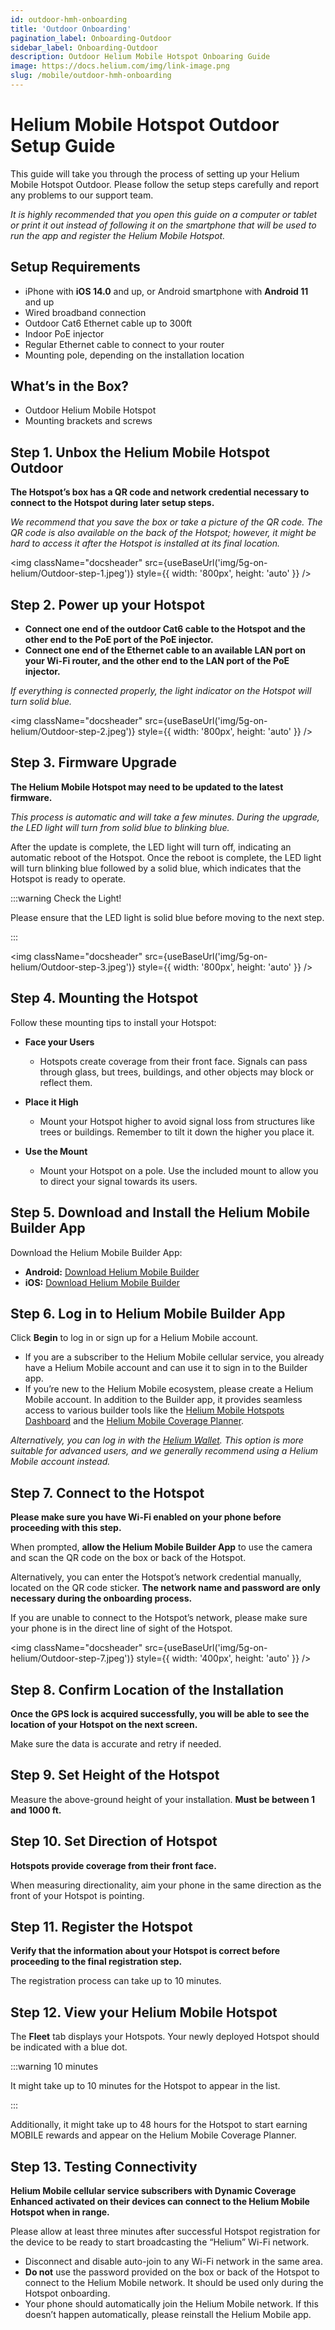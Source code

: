 ```yaml
---
id: outdoor-hmh-onboarding
title: 'Outdoor Onboarding'
pagination_label: Onboarding-Outdoor
sidebar_label: Onboarding-Outdoor
description: Outdoor Helium Mobile Hotspot Onboaring Guide
image: https://docs.helium.com/img/link-image.png
slug: /mobile/outdoor-hmh-onboarding
---
```



# Helium Mobile Hotspot Outdoor Setup Guide

This guide will take you through the process of setting up your Helium Mobile Hotspot Outdoor.
Please follow the setup steps carefully and report any problems to our support team.

_It is highly recommended that you open this guide on a computer or tablet or print it out instead
of following it on the smartphone that will be used to run the app and register the Helium Mobile
Hotspot._

## Setup Requirements

- iPhone with **iOS 14.0** and up, or Android smartphone with **Android 11** and up
- Wired broadband connection
- Outdoor Cat6 Ethernet cable up to 300ft
- Indoor PoE injector
- Regular Ethernet cable to connect to your router
- Mounting pole, depending on the installation location

## What’s in the Box?

- Outdoor Helium Mobile Hotspot
- Mounting brackets and screws

## Step 1. Unbox the Helium Mobile Hotspot Outdoor

**The Hotspot’s box has a QR code and network credential necessary to connect to the Hotspot during
later setup steps.**

_We recommend that you save the box or take a picture of the QR code. The QR code is also available
on the back of the Hotspot; however, it might be hard to access it after the Hotspot is installed at
its final location._

<img
  className="docsheader"
  src={useBaseUrl('img/5g-on-helium/Outdoor-step-1.jpeg')}
  style={{ width: '800px', height: 'auto' }}
/>

## Step 2. Power up your Hotspot

- **Connect one end of the outdoor Cat6 cable to the Hotspot and the other end to the PoE port of
  the PoE injector.**
- **Connect one end of the Ethernet cable to an available LAN port on your Wi-Fi router, and the
  other end to the LAN port of the PoE injector.**

_If everything is connected properly, the light indicator on the Hotspot will turn solid blue._

<img
  className="docsheader"
  src={useBaseUrl('img/5g-on-helium/Outdoor-step-2.jpeg')}
  style={{ width: '800px', height: 'auto' }}
/>

## Step 3. Firmware Upgrade

**The Helium Mobile Hotspot may need to be updated to the latest firmware.**

_This process is automatic and will take a few minutes. During the upgrade, the LED light will turn
from solid blue to blinking blue._

After the update is complete, the LED light will turn off, indicating an automatic reboot of the
Hotspot. Once the reboot is complete, the LED light will turn blinking blue followed by a solid
blue, which indicates that the Hotspot is ready to operate.

:::warning Check the Light!

Please ensure that the LED light is solid blue before moving to the next step.

:::

<img
  className="docsheader"
  src={useBaseUrl('img/5g-on-helium/Outdoor-step-3.jpeg')}
  style={{ width: '800px', height: 'auto' }}
/>

## Step 4. Mounting the Hotspot

Follow these mounting tips to install your Hotspot:

- **Face your Users**

  - Hotspots create coverage from their front face. Signals can pass through glass, but trees,
    buildings, and other objects may block or reflect them.

- **Place it High**

  - Mount your Hotspot higher to avoid signal loss from structures like trees or buildings. Remember
    to tilt it down the higher you place it.

- **Use the Mount**

  - Mount your Hotspot on a pole. Use the included mount to allow you to direct your signal towards
    its users.

## Step 5. Download and Install the Helium Mobile Builder App

Download the Helium Mobile Builder App:

- **Android:**
  [Download Helium Mobile Builder](https://play.google.com/store/apps/details?id=com.hellohelium.builder)
- **iOS:**
  [Download Helium Mobile Builder](https://apps.apple.com/app/helium-mobile-builder/id123456789)

## Step 6. Log in to Helium Mobile Builder App

Click **Begin** to log in or sign up for a Helium Mobile account.

- If you are a subscriber to the Helium Mobile cellular service, you already have a Helium Mobile
  account and can use it to sign in to the Builder app.
- If you’re new to the Helium Mobile ecosystem, please create a Helium Mobile account. In addition
  to the Builder app, it provides seamless access to various builder tools like the
  [Helium Mobile Hotspots Dashboard](https://hotspots.hellohelium.com) and the
  [Helium Mobile Coverage Planner](https://planner.hellohelium.com).

_Alternatively, you can log in with the [Helium Wallet](https://docs.helium.com). This option is
more suitable for advanced users, and we generally recommend using a Helium Mobile account instead._

## Step 7. Connect to the Hotspot

**Please make sure you have Wi-Fi enabled on your phone before proceeding with this step.**

When prompted, **allow the Helium Mobile Builder App** to use the camera and scan the QR code on the
box or back of the Hotspot.

Alternatively, you can enter the Hotspot’s network credential manually, located on the QR code
sticker. **The network name and password are only necessary during the onboarding process.**

If you are unable to connect to the Hotspot’s network, please make sure your phone is in the direct
line of sight of the Hotspot.

<img
  className="docsheader"
  src={useBaseUrl('img/5g-on-helium/Outdoor-step-7.jpeg')}
  style={{ width: '400px', height: 'auto' }}
/>

## Step 8. Confirm Location of the Installation

**Once the GPS lock is acquired successfully, you will be able to see the location of your Hotspot
on the next screen.**

Make sure the data is accurate and retry if needed.

## Step 9. Set Height of the Hotspot

Measure the above-ground height of your installation. **Must be between 1 and 1000 ft.**

## Step 10. Set Direction of Hotspot

**Hotspots provide coverage from their front face.**

When measuring directionality, aim your phone in the same direction as the front of your Hotspot is
pointing.

## Step 11. Register the Hotspot

**Verify that the information about your Hotspot is correct before proceeding to the final
registration step.**

The registration process can take up to 10 minutes.

## Step 12. View your Helium Mobile Hotspot

The **Fleet** tab displays your Hotspots. Your newly deployed Hotspot should be indicated with a
blue dot.

:::warning 10 minutes

It might take up to 10 minutes for the Hotspot to appear in the list.

:::

Additionally, it might take up to 48 hours for the Hotspot to start earning MOBILE rewards and
appear on the Helium Mobile Coverage Planner.

## Step 13. Testing Connectivity

**Helium Mobile cellular service subscribers with Dynamic Coverage Enhanced activated on their
devices can connect to the Helium Mobile Hotspot when in range.**

Please allow at least three minutes after successful Hotspot registration for the device to be ready
to start broadcasting the “Helium” Wi-Fi network.

- Disconnect and disable auto-join to any Wi-Fi network in the same area.
- **Do not** use the password provided on the box or back of the Hotspot to connect to the Helium
  Mobile network. It should be used only during the Hotspot onboarding.
- Your phone should automatically join the Helium Mobile network. If this doesn’t happen
  automatically, please reinstall the Helium Mobile app.
